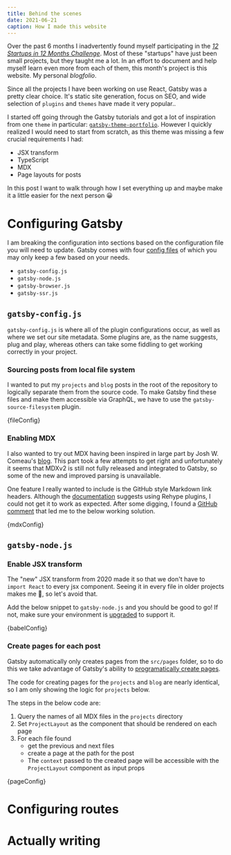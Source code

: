 ```yaml
---
title: Behind the scenes
date: 2021-06-21
caption: How I made this website
---
```



Over the past 6 months I inadvertently found myself participating in the [_12 Startups in 12 Months Challenge_](https://www.indiehackers.com/group/12-startups-in-12-months). Most of these "startups" have just been small projects, but they taught me a lot. In an effort to document and help myself learn even more from each of them, this month's project is this website. My personal _blogfolio_.

Since all the projects I have been working on use React, Gatsby was a pretty clear choice. It's static site generation, focus on SEO, and wide selection of `plugins` and `themes` have made it very popular..

I started off going through the Gatsby tutorials and got a lot of inspiration from one `theme` in particular: [`gatsby-theme-portfolio`](https://github.com/smakosh/gatsby-theme-portfolio). However I quickly realized I would need to start from scratch, as this theme was missing a few crucial requirements I had:

- JSX transform
- TypeScript
- MDX
- Page layouts for posts

In this post I want to walk through how I set everything up and maybe make it a little easier for the next person 😀

# Configuring Gatsby

I am breaking the configuration into sections based on the configuration file you will need to update. Gatsby comes with four [config files](https://www.gatsbyjs.com/docs/reference/config-files/) of which you may only keep a few based on your needs.

- `gatsby-config.js`
- `gatsby-node.js`
- `gatsby-browser.js`
- `gatsby-ssr.js`

## `gatsby-config.js`

`gatsby-config.js` is where all of the plugin configurations occur, as well as where we set our site metadata. Some plugins are, as the name suggests, plug and play, whereas others can take some fiddling to get working correctly in your project.

### Sourcing posts from local file system

I wanted to put my `projects` and `blog` posts in the root of the repository to logically separate them from the source code. To make Gatsby find these files and make them accessible via GraphQL, we have to use the `gatsby-source-filesystem` plugin.

<CodeRenderer language="javascript" >
  {fileConfig}
</CodeRenderer>

### Enabling MDX

I also wanted to try out MDX having been inspired in large part by Josh W. Comeau's [blog](https://www.joshwcomeau.com/blog/how-i-built-my-blog/). This part took a few attempts to get right and unfortunately it seems that MDXv2 is still not fully released and integrated to Gatsby, so some of the new and improved parsing is unavailable.

One feature I really wanted to include is the GitHub style Markdown link headers. Although the [documentation](https://www.gatsbyjs.com/plugins/gatsby-plugin-mdx/#rehype-plugins) suggests using Rehype plugins, I could not get it to work as expected. After some digging, I found a [GitHub comment](https://github.com/gatsbyjs/gatsby/issues/15486) that led me to the below working solution.

<CodeRenderer language="javascript" >
  {mdxConfig}
</CodeRenderer>

## `gatsby-node.js`

### Enable JSX transform

The "new" JSX transform from 2020 made it so that we don't have to `import React` to every jsx component. Seeing it in every file in older projects makes me 🤮, so let's avoid that.

Add the below snippet to `gatsby-node.js` and you should be good to go! If not, make sure your environment is [upgraded](https://reactjs.org/blog/2020/09/22/introducing-the-new-jsx-transform.html#how-to-upgrade-to-the-new-jsx-transform) to support it.

<CodeRenderer language="javascript" >
  {babelConfig}
</CodeRenderer>

### Create pages for each post

Gatsby automatically only creates pages from the `src/pages` folder, so to do this we take advantage of Gatsby's ability to [programatically create pages](https://www.gatsbyjs.com/docs/creating-and-modifying-pages/).

The code for creating pages for the `projects` and `blog` are nearly identical, so I am only showing the logic for `projects` below.

The steps in the below code are:

1. Query the names of all MDX files in the `projects` directory
2. Set `ProjectLayout` as the component that should be rendered on each page
3. For each file found
    - get the previous and next files
    - create a page at the path for the post
    - The `context` passed to the created page will be accessible with the `ProjectLayout` component as input props

<CodeRenderer language="javascript" >
  {pageConfig}
</CodeRenderer>

# Configuring routes

# Actually writing
